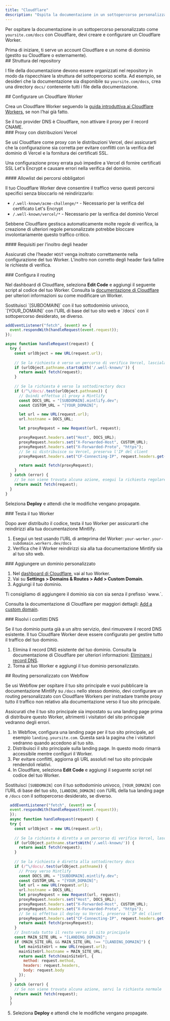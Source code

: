 ```yaml
---
title: "Cloudflare"
description: "Ospita la documentazione in un sottopercorso personalizzato con Cloudflare Workers"
---
```



Per ospitare la documentazione in un sottopercorso personalizzato come `yoursite.com/docs` con Cloudflare, devi creare e configurare un Cloudflare Worker.

<Info>
  Prima di iniziare, ti serve un account Cloudflare e un nome di dominio (gestito su Cloudflare o esternamente).
</Info>


<div id="repository-structure">
  ## Struttura del repository
</div>

I file della documentazione devono essere organizzati nel repository in modo da rispecchiare la struttura del sottopercorso scelta. Ad esempio, se desideri che la documentazione sia disponibile su `yoursite.com/docs`, crea una directory `docs/` contenente tutti i file della documentazione.

<div id="set-up-a-cloudflare-worker">
  ## Configurare un Cloudflare Worker
</div>

Crea un Cloudflare Worker seguendo la [guida introduttiva ai Cloudflare Workers](https://developers.cloudflare.com/workers/get-started/dashboard/), se non l’hai già fatto.

<Warning>
  Se il tuo provider DNS è Cloudflare, non attivare il proxy per il record CNAME.
</Warning>

<div id="proxies-with-vercel-deployments">
  ### Proxy con distribuzioni Vercel
</div>

Se usi Cloudflare come proxy con le distribuzioni Vercel, devi assicurarti che la configurazione sia corretta per evitare conflitti con la verifica del dominio di Vercel e la fornitura dei certificati SSL.

Una configurazione proxy errata può impedire a Vercel di fornire certificati SSL Let's Encrypt e causare errori nella verifica del dominio.

<div id="required-path-allowlist">
  #### Allowlist dei percorsi obbligatori
</div>

Il tuo Cloudflare Worker deve consentire il traffico verso questi percorsi specifici senza bloccarlo né reindirizzarlo:

- `/.well-known/acme-challenge/*` - Necessario per la verifica del certificato Let's Encrypt
- `/.well-known/vercel/*` - Necessario per la verifica del dominio Vercel

Sebbene Cloudflare gestisca automaticamente molte regole di verifica, la creazione di ulteriori regole personalizzate potrebbe bloccare involontariamente questo traffico critico.

<div id="header-forwarding-requirements">
  #### Requisiti per l’inoltro degli header
</div>

Assicurati che l’header `HOST` venga inoltrato correttamente nella configurazione del tuo Worker. L’inoltro non corretto degli header farà fallire le richieste di verifica.

<div id="configure-routing">
  ### Configura il routing
</div>

Nel dashboard di Cloudflare, seleziona **Edit Code** e aggiungi il seguente script al codice del tuo Worker. Consulta la [documentazione di Cloudflare](https://developers.cloudflare.com/workers-ai/get-started/dashboard/#development) per ulteriori informazioni su come modificare un Worker.

<Tip>
  Sostituisci `[SUBDOMAIN]` con il tuo sottodominio univoco, `[YOUR_DOMAIN]` con l&#39;URL di base del tuo sito web e `/docs` con il sottopercorso desiderato, se diverso.
</Tip>

```javascript
addEventListener("fetch", (event) => {
  event.respondWith(handleRequest(event.request));
});

async function handleRequest(request) {
  try {
    const urlObject = new URL(request.url);
    
    // Se la richiesta è verso un percorso di verifica Vercel, lasciala passare
    if (urlObject.pathname.startsWith('/.well-known/')) {
      return await fetch(request);
    }
    
    // Se la richiesta è verso la sottodirectory docs
    if (/^\/docs/.test(urlObject.pathname)) {
      // Quindi effettua il proxy a Mintlify
      const DOCS_URL = "[SUBDOMAIN].mintlify.dev";
      const CUSTOM_URL = "[YOUR_DOMAIN]";

      let url = new URL(request.url);
      url.hostname = DOCS_URL;

      let proxyRequest = new Request(url, request);

      proxyRequest.headers.set("Host", DOCS_URL);
      proxyRequest.headers.set("X-Forwarded-Host", CUSTOM_URL);
      proxyRequest.headers.set("X-Forwarded-Proto", "https");
      // Se si distribuisce su Vercel, preserva l'IP del client
      proxyRequest.headers.set("CF-Connecting-IP", request.headers.get("CF-Connecting-IP"));

      return await fetch(proxyRequest);
    }
  } catch (error) {
    // Se non viene trovata alcuna azione, esegui la richiesta regolare
    return await fetch(request);
  }
}
```

Seleziona **Deploy** e attendi che le modifiche vengano propagate.

<Propagating />


<div id="test-your-worker">
  ### Testa il tuo Worker
</div>

Dopo aver distribuito il codice, testa il tuo Worker per assicurarti che reindirizzi alla tua documentazione Mintlify.

1. Esegui un test usando l’URL di anteprima del Worker: `your-worker.your-subdomain.workers.dev/docs`
2. Verifica che il Worker reindirizzi sia alla tua documentazione Mintlify sia al tuo sito web.

<div id="add-custom-domain">
  ### Aggiungere un dominio personalizzato
</div>

1. Nel [dashboard di Cloudflare](https://dash.cloudflare.com/), vai al tuo Worker.
2. Vai su **Settings > Domains & Routes > Add > Custom Domain**.
3. Aggiungi il tuo dominio. 

<Tip>
  Ti consigliamo di aggiungere il dominio sia con sia senza il prefisso `www.`.
</Tip>

Consulta la documentazione di Cloudflare per maggiori dettagli: [Add a custom domain](https://developers.cloudflare.com/workers/configuration/routing/custom-domains/#add-a-custom-domain). 

<div id="resolve-dns-conflicts">
  ### Risolvi i conflitti DNS
</div>

Se il tuo dominio punta già a un altro servizio, devi rimuovere il record DNS esistente. Il tuo Cloudflare Worker deve essere configurato per gestire tutto il traffico del tuo dominio.

1. Elimina il record DNS esistente del tuo dominio. Consulta la documentazione di Cloudflare per ulteriori informazioni: [Eliminare i record DNS](https://developers.cloudflare.com/dns/manage-dns-records/how-to/create-dns-records/#delete-dns-records).
2. Torna al tuo Worker e aggiungi il tuo dominio personalizzato.

<div id="webflow-custom-routing">
  ## Routing personalizzato con Webflow
</div>

Se usi Webflow per ospitare il tuo sito principale e vuoi pubblicare la documentazione Mintlify su `/docs` nello stesso dominio, devi configurare un routing personalizzato con Cloudflare Workers per instradare tramite proxy tutto il traffico non relativo alla documentazione verso il tuo sito principale.

<Warning>
  Assicurati che il tuo sito principale sia impostato su una landing page prima di distribuire questo Worker, altrimenti i visitatori del sito principale vedranno degli errori.
</Warning>

1. In Webflow, configura una landing page per il tuo sito principale, ad esempio `landing.yoursite.com`. Questa sarà la pagina che i visitatori vedranno quando accedono al tuo sito.
2. Distribuisci il sito principale sulla landing page. In questo modo rimarrà accessibile mentre configuri il Worker.
3. Per evitare conflitti, aggiorna gli URL assoluti nel tuo sito principale rendendoli relativi.
4. In Cloudflare, seleziona **Edit Code** e aggiungi il seguente script nel codice del tuo Worker.

<Tip> Sostituisci `[SUBDOMAIN]` con il tuo sottodominio univoco, `[YOUR_DOMAIN]` con l’URL di base del tuo sito, `[LANDING_DOMAIN]` con l’URL della tua landing page e `/docs` con il sottopercorso desiderato, se diverso. </Tip>

```javascript
  addEventListener("fetch", (event) => {
  event.respondWith(handleRequest(event.request));
  });
  async function handleRequest(request) {
  try {
    const urlObject = new URL(request.url);
    
    // Se la richiesta è diretta a un percorso di verifica Vercel, lasciala passare
    if (urlObject.pathname.startsWith('/.well-known/')) {
      return await fetch(request);
    }
    
    // Se la richiesta è diretta alla sottodirectory docs
    if (/^\/docs/.test(urlObject.pathname)) {
      // Proxy verso Mintlify
      const DOCS_URL = "[SUBDOMAIN].mintlify.dev";
      const CUSTOM_URL = "[YOUR_DOMAIN]";
      let url = new URL(request.url);
      url.hostname = DOCS_URL;
      let proxyRequest = new Request(url, request);
      proxyRequest.headers.set("Host", DOCS_URL);
      proxyRequest.headers.set("X-Forwarded-Host", CUSTOM_URL);
      proxyRequest.headers.set("X-Forwarded-Proto", "https");
      // Se si effettua il deploy su Vercel, preserva l'IP del client
      proxyRequest.headers.set("CF-Connecting-IP", request.headers.get("CF-Connecting-IP"));
      return await fetch(proxyRequest);
    }
    // Instrada tutto il resto verso il sito principale
    const MAIN_SITE_URL = "[LANDING_DOMAIN]";
    if (MAIN_SITE_URL && MAIN_SITE_URL !== "[LANDING_DOMAIN]") {
      let mainSiteUrl = new URL(request.url);
      mainSiteUrl.hostname = MAIN_SITE_URL;
      return await fetch(mainSiteUrl, {
        method: request.method,
        headers: request.headers,
        body: request.body
      });
    }
  } catch (error) {
    // Se non viene trovata alcuna azione, servi la richiesta normale
    return await fetch(request);
  }
  }
```

5. Seleziona **Deploy** e attendi che le modifiche vengano propagate.

<Propagating />
